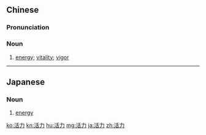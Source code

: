 ==Chinese==
{{zh-forms}}

===Pronunciation===
{{zh-pron
|m=huólì
|c=wut6 lik6
|h=pfs=fa̍t-li̍t
|mn=oa̍h-le̍k
|cat=n
}}

===Noun===
{{zh-noun}}

# [[energy]]; [[vitality]]; [[vigor]]

----

==Japanese==
{{ja-kanjitab|かつ|りょく|yomi=on}}

===Noun===
{{ja-noun|かつりょく}}

# [[energy]]
#: {{ja-usex|'''活力'''が湧いてきた。|'''かつりょく''' が わいて きた。|I felt energized.}}

[[ko:活力]]
[[kn:活力]]
[[hu:活力]]
[[mg:活力]]
[[ja:活力]]
[[zh:活力]]